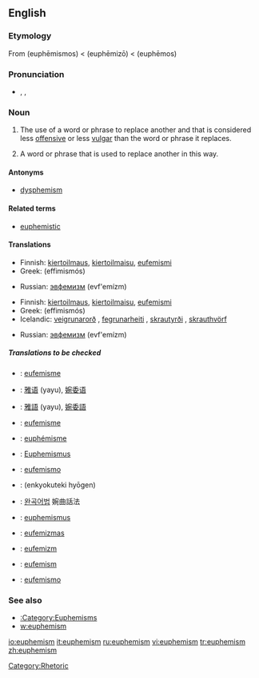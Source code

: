 {{wikipedia}}
==English==

===Etymology===
From {{AGr.}} '''{{polytonic|[[εὐφημισμός]]}}''' (euphēmismos) < '''{{polytonic|[[εὐφημίζω]]}}''' (euphēmizō) < '''{{polytonic|[[εὔφημος]]}}''' (euphēmos)

===Pronunciation===
*{{enPR|yoo͞'fə-mĭz"(ə)m}}, {{IPA|/ˈjuːfəˌmɪz(ə)m/}}, {{SAMPA|/"ju:f@%mIz(@)m/}}

===Noun===
{{en-noun|s|-}}

# {{uncountable}} The use of a word or phrase to replace another and that is considered less [[offensive]] or less [[vulgar]] than the word or phrase it replaces.
# {{countable}} A word or phrase that is used to replace another in this way.

====Antonyms====
*[[dysphemism]]

====Related terms====
*[[euphemistic]]

====Translations====
{{trans-top|use of a word or phrase to replace another word with one considered less offensive}}
*Finnish: [[kiertoilmaus]], [[kiertoilmaisu]], [[eufemismi]]
*Greek: {{t|el|ευφημισμός|m}} (effimismós)
{{trans-mid}}
*Russian: [[эвфемизм]] (evf'emízm)
{{trans-bottom}}

{{trans-top|a word or phrase that is used to replace another in this way}}
*Finnish: [[kiertoilmaus]], [[kiertoilmaisu]], [[eufemismi]]
*Greek: {{t|el|ευφημισμός|m}} (effimismós)
*Icelandic: [[veigrunarorð]] {{n}}, [[fegrunarheiti]] {{n}}, [[skrautyrði]] {{n}}, [[skrauthvörf]] {{n}}
{{trans-mid}}
*Russian: [[эвфемизм]] (evf'emízm)
{{trans-bottom}}

=====Translations to be checked=====
{{checktrans}}
{{trans-top|translations to be checked}}

*{{ttbc|Catalan}}: [[eufemisme]] {{m}}
*{{ttbc|Chinese (simplified)}}: [[雅语]] (yayu), [[婉委语]]
*{{ttbc|Chinese (traditional)}}: [[雅語]] (yayu), [[婉委語]]
*{{ttbc|Dutch}}: [[eufemisme]] {{n}}
*{{ttbc|French}}: [[euphémisme]] {{m}}
*{{ttbc|German}}: [[Euphemismus]] {{m}}
*{{ttbc|Italian}}: [[eufemismo]]
{{trans-mid}}
*{{ttbc|Japanese}}: {{JAchar|[[婉曲的表現]]}} (enkyokuteki hyōgen)
*{{ttbc|Korean}}: [[완곡어법]] 婉曲話法
*{{ttbc|Latin}}: [[euphemismus]] {{m}}
*{{ttbc|Lithuanian}}: [[eufemizmas]] {{m}}
*{{ttbc|Polish}}: [[eufemizm]] {{m}}
*{{ttbc|Romanian}}: [[eufemism]] {{n}}
*{{ttbc|Spanish}}: [[eufemismo]] {{m}}
{{trans-bottom}}

===See also===
* [[:Category:Euphemisms]]
* [[w:euphemism]]

[[Category:Rhetoric]]

[[io:euphemism]]
[[it:euphemism]]
[[ru:euphemism]]
[[vi:euphemism]]
[[tr:euphemism]]
[[zh:euphemism]]